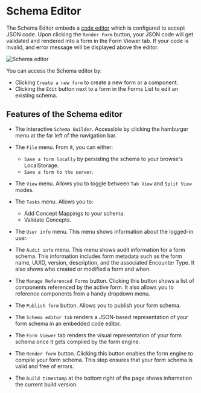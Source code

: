 # Schema Editor

The Schema Editor embeds a [code editor](https://ace.c9.io/) which is configured to accept JSON code. Upon clicking the `Render Form` button, your JSON code will get validated and rendered into a form in the Form Viewer tab. If your code is invalid, and error message will be displayed above the editor.

![Schema editor](/screens/editor-only.webp)

You can access the Schema editor by:

- Clicking `Create a new form` to create a new form or a component.
- Clicking the `Edit` button next to a form in the Forms List to edit an existing schema.

## Features of the Schema editor

- The interactive `Schema Builder`. Accessible by clicking the hamburger menu at the far left of the navigation bar.
- The `File` menu. From it, you can either:

  - `Save a form locally` by persisting the schema to your browse's LocalStorage.
  - `Save a form to the server`.

- The `View` menu. Allows you to toggle between `Tab View` and `Split View` modes.
- The `Tasks` menu. Allows you to:

  - Add Concept Mappings to your schema.
  - Validate Concepts.

- The `User info` menu. This menu shows information about the logged-in user.
- The `Audit info` menu. This menu shows audit information for a form schema. This information includes form metadata such as the form name, UUID, version, description, and the associated Encounter Type. It also shows who created or modified a form and when.
- The `Manage Referenced Forms` button. Clicking this button shows a list of components referenced by the active form. It also allows you to reference components from a handy dropdown menu.

- The `Publish form` button. Allows you to publish your form schema.
- The `Schema editor tab` renders a JSON-based representation of your form schema in an embedded code editor.
- The `Form Viewer` tab renders the visual representation of your form schema once it gets compiled by the form engine.
- The `Render form` button. Clicking this button enables the form engine to compile your form schema. This step ensures that your form schema is valid and free of errors.
- The `build timestamp` at the bottom right of the page shows information the current build version.
